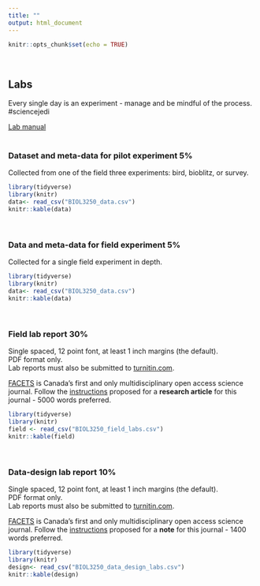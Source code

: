 ```yaml
---
title: ""
output: html_document
---
```


```r
knitr::opts_chunk$set(echo = TRUE)
```
<br>  

## Labs  
Every single day is an experiment - manage and be mindful of the process. #sciencejedi  

[Lab manual](http://www.designcraft4experiments.club)  
<br>  

### Dataset and meta-data for pilot experiment 5%  
Collected from one of the field three experiments: bird, bioblitz, or survey.  
```r
library(tidyverse)
library(knitr)
data<- read_csv("BIOL3250_data.csv")
knitr::kable(data)
``` 

<br>  

### Data and meta-data for field experiment 5%  
Collected for a single field experiment in depth.  
```r
library(tidyverse)
library(knitr)
data<- read_csv("BIOL3250_data.csv")
knitr::kable(data)
``` 

<br>  

### Field lab report 30%  
Single spaced, 12 point font, at least 1 inch margins (the default).  
PDF format only.  
Lab reports must also be submitted to [turnitin.com](https://www.turnitin.com).  

[FACETS](https://www.facetsjournal.com/about/) is Canada’s first and only multidisciplinary open access science journal.  Follow the [instructions](https://www.facetsjournal.com/authors/instructions/) proposed for a **research article** for this journal - 5000 words preferred.  

```r
library(tidyverse)
library(knitr)
field <- read_csv("BIOL3250_field_labs.csv")
knitr::kable(field)
```
<br>  

### Data-design lab report 10%  
Single spaced, 12 point font, at least 1 inch margins (the default).  
PDF format only.  
Lab reports must also be submitted to [turnitin.com](https://www.turnitin.com).  

[FACETS](https://www.facetsjournal.com/about/) is Canada’s first and only multidisciplinary open access science journal.  Follow the [instructions](https://www.facetsjournal.com/authors/instructions/) proposed for a **note** for this journal - 1400 words preferred.  

```r
library(tidyverse)
library(knitr)
design<- read_csv("BIOL3250_data_design_labs.csv")
knitr::kable(design)
```

 


